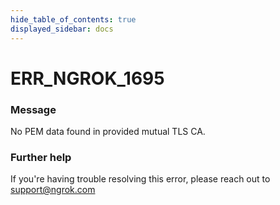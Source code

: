 ```yaml
---
hide_table_of_contents: true
displayed_sidebar: docs
---
```



# ERR_NGROK_1695

### Message
No PEM data found in provided mutual TLS CA.

<ErrorDetails error='err_ngrok_1695' />


### Further help
If you're having trouble resolving this error, please reach out to [support@ngrok.com](mailto:support@ngrok.com?subject=Help%20with%20ERR_NGROK_1695)

